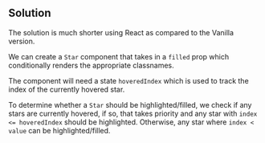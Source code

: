 
## Solution

The solution is much shorter using React as compared to the Vanilla version.

We can create a `Star` component that takes in a `filled` prop which conditionally renders the appropriate classnames.

The component will need a state `hoveredIndex` which is used to track the index of the currently hovered star.

To determine whether a `Star` should be highlighted/filled, we check if any stars are currently hovered, if so, that takes priority and any star with `index <= hoveredIndex` should be highlighted. Otherwise, any star where `index < value` can be highlighted/filled.

<Notes />
<TestCases />
